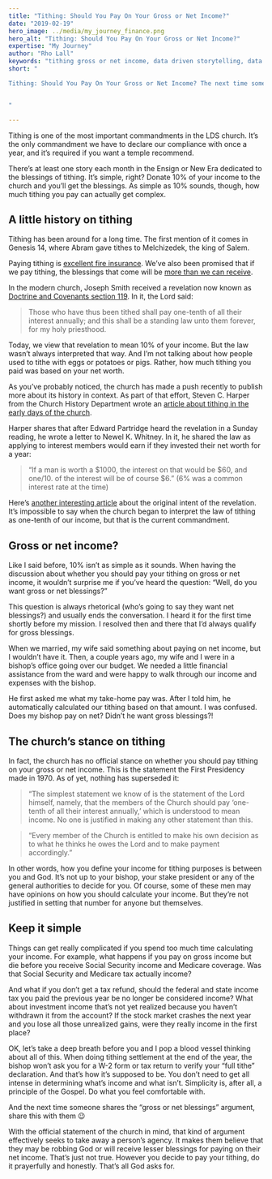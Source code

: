 ```yaml
---
title: "Tithing: Should You Pay On Your Gross or Net Income?"
date: "2019-02-19"
hero_image: ../media/my_journey_finance.png
hero_alt: "Tithing: Should You Pay On Your Gross or Net Income?"
expertise: "My Journey"
author: "Rho Lall"
keywords: "tithing gross or net income, data driven storytelling, data driven culture"
short: "

Tithing: Should You Pay On Your Gross or Net Income? The next time someone shares the “gross or net blessings” argument, share this with them . . .


"

---
```



Tithing is one of the most important commandments in the LDS church. It’s the only commandment we have to declare our compliance with once a year, and it’s required if you want a temple recommend.

There’s at least one story each month in the Ensign or New Era dedicated to the blessings of tithing. It’s simple, right? Donate 10% of your income to the church and you’ll get the blessings. As simple as 10% sounds, though, how much tithing you pay can actually get complex.

## A little history on tithing

Tithing has been around for a long time. The first mention of it comes in Genesis 14, where Abram gave tithes to Melchizedek, the king of Salem.

Paying tithing is [excellent fire insurance](https://www.churchofjesuschrist.org/scriptures/dc-testament/dc/64.23). We’ve also been promised that if we pay tithing, the blessings that come will be [more than we can receive](https://www.lds.org/scriptures/ot/mal/3.10).

In the modern church, Joseph Smith received a revelation now known as [Doctrine and Covenants section 119](https://www.lds.org/scriptures/dc-testament/dc/119). In it, the Lord said:

>Those who have thus been tithed shall pay one-tenth of all their interest annually; and this shall be a standing law unto them forever, for my holy priesthood.

Today, we view that revelation to mean 10% of your income. But the law wasn’t always interpreted that way. And I’m not talking about how people used to tithe with eggs or potatoes or pigs. Rather, how much tithing you paid was based on your net worth.

As you’ve probably noticed, the church has made a push recently to publish more about its history in context. As part of that effort, Steven C. Harper from the Church History Department wrote an [article about tithing in the early days of the church](https://history.lds.org/article/the-tithing-of-my-people?lang=eng).

Harper shares that after Edward Partridge heard the revelation in a Sunday reading, he wrote a letter to Newel K. Whitney. In it, he shared the law as applying to interest members would earn if they invested their net worth for a year:

>“If a man is worth a $1000, the interest on that would be $60, and one/10. of the interest will be of course $6.” (6% was a common interest rate at the time)

Here’s [another interesting article](https://juvenileinstructor.org/understanding-interest-in-joseph-smiths-original-tithing-revelation/) about the original intent of the revelation. It’s impossible to say when the church began to interpret the law of tithing as one-tenth of our income, but that is the current commandment.

## Gross or net income?

Like I said before, 10% isn’t as simple as it sounds. When having the discussion about whether you should pay your tithing on gross or net income, it wouldn’t surprise me if you’ve heard the question: “Well, do you want gross or net blessings?”

This question is always rhetorical (who’s going to say they want net blessings?) and usually ends the conversation. I heard it for the first time shortly before my mission. I resolved then and there that I’d always qualify for gross blessings.

When we married, my wife said something about paying on net income, but I wouldn’t have it. Then, a couple years ago, my wife and I were in a bishop’s office going over our budget. We needed a little financial assistance from the ward and were happy to walk through our income and expenses with the bishop.

He first asked me what my take-home pay was. After I told him, he automatically calculated our tithing based on that amount. I was confused. Does my bishop pay on net? Didn’t he want gross blessings?!

## The church’s stance on tithing

In fact, the church has no official stance on whether you should pay tithing on your gross or net income. This is the statement the First Presidency made in 1970. As of yet, nothing has superseded it:

>“The simplest statement we know of is the statement of the Lord himself, namely, that the members of the Church should pay ‘one-tenth of all their interest annually,’ which is understood to mean income. No one is justified in making any other statement than this.

>“Every member of the Church is entitled to make his own decision as to what he thinks he owes the Lord and to make payment accordingly.”

In other words, how you define your income for tithing purposes is between you and God. It’s not up to your bishop, your stake president or any of the general authorities to decide for you. Of course, some of these men may have opinions on how you should calculate your income. But they’re not justified in setting that number for anyone but themselves.

## Keep it simple

Things can get really complicated if you spend too much time calculating your income. For example, what happens if you pay on gross income but die before you receive Social Security income and Medicare coverage. Was that Social Security and Medicare tax actually income?

And what if you don’t get a tax refund, should the federal and state income tax you paid the previous year be no longer be considered income? What about investment income that’s not yet realized because you haven’t withdrawn it from the account? If the stock market crashes the next year and you lose all those unrealized gains, were they really income in the first place?

OK, let’s take a deep breath before you and I pop a blood vessel thinking about all of this. When doing tithing settlement at the end of the year, the bishop won’t ask you for a W-2 form or tax return to verify your “full tithe” declaration. And that’s how it’s supposed to be. You don’t need to get all intense in determining what’s income and what isn’t. Simplicity is, after all, a principle of the Gospel. Do what you feel comfortable with.

And the next time someone shares the “gross or net blessings” argument, share this with them 😉

With the official statement of the church in mind, that kind of argument effectively seeks to take away a person’s agency. It makes them believe that they may be robbing God or will receive lesser blessings for paying on their net income. That’s just not true. However you decide to pay your tithing, do it prayerfully and honestly. That’s all God asks for.
